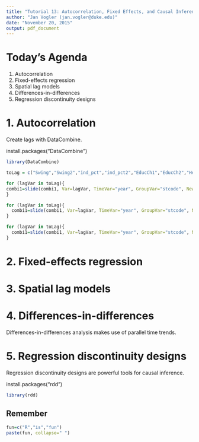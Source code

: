 ```yaml
---
title: "Tutorial 13: Autocorrelation, Fixed Effects, and Causal Inference Techniques"
author: "Jan Vogler (jan.vogler@duke.edu)"
date: "November 20, 2015"
output: pdf_document
---
```


# Today's Agenda

1. Autocorrelation
2. Fixed-effects regression
3. Spatial lag models
4. Differences-in-differences
5. Regression discontinuity designs



# 1. Autocorrelation

Create lags with DataCombine.

install.packages("DataCombine")

```r
library(DataCombine)

toLag = c("Swing","Swing2","ind_pct","ind_pct2","EducCh1","EducCh2","HealthCh","Educ1_Pct_GSP","Educ2_Pct_GSP","Health_Pct_GSP_CP","Health_Pct_Pop","GovIdeo","Ranney","Inst_Pct","Pop_5to17","Pop_5to17_Pct","Pop_5to17Ch","Pop_65Ch","Pop_65up_Pct")

for (lagVar in toLag){
combi1=slide(combi1, Var=lagVar, TimeVar="year", GroupVar="stcode", NewVar=paste0("lag1_",lagVar), slideBy = -1, keepInvalid = FALSE, reminder = TRUE)
}

for (lagVar in toLag){
  combi1=slide(combi1, Var=lagVar, TimeVar="year", GroupVar="stcode", NewVar=paste0("lag2_",lagVar), slideBy = -2, keepInvalid = FALSE, reminder = TRUE)
}

for (lagVar in toLag){
  combi1=slide(combi1, Var=lagVar, TimeVar="year", GroupVar="stcode", NewVar=paste0("lag3_",lagVar), slideBy = -3, keepInvalid = FALSE, reminder = TRUE)
}
```



# 2. Fixed-effects regression



# 3. Spatial lag models



# 4. Differences-in-differences

Differences-in-differences analysis makes use of parallel time trends.



# 5. Regression discontinuity designs

Regression discontinuity designs are powerful tools for causal inference.

install.packages("rdd")

```r
library(rdd)
```



## Remember

```r
fun=c("R","is","fun")
paste(fun, collapse=" ")
```